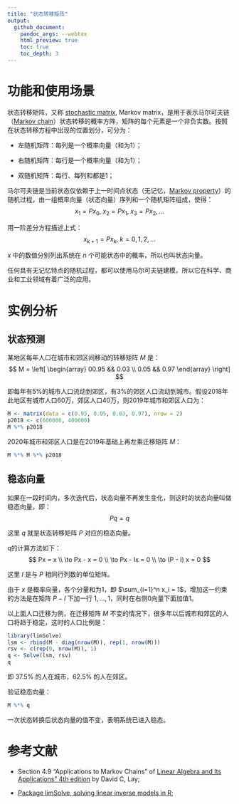 ```yaml
---
title: "状态转移矩阵"
output:
  github_document:
    pandoc_args: --webtex
    html_preview: true
    toc: true
    toc_depth: 3
---
```


# 功能和使用场景

状态转移矩阵，又称 [stochastic matrix](https://en.wikipedia.org/wiki/Stochastic_matrix), Markov matrix，是用于表示马尔可夫链（[Markov chain](https://en.wikipedia.org/wiki/Markov_chain)）状态转移的概率方阵，矩阵的每个元素是一个非负实数。按照在状态转移方程中出现的位置划分，可分为：

* 左随机矩阵：每列是一个概率向量（和为1）；

* 右随机矩阵：每行是一个概率向量（和为1）；

* 双随机矩阵：每行、每列和都是1；

马尔可夫链是当前状态仅依赖于上一时间点状态（无记忆，[Markov property](https://en.wikipedia.org/wiki/Markov_property)）的随机过程，由一组概率向量（状态向量）序列和一个随机矩阵组成，使得：
$$
x_1 = Px_0, \; x_2 = Px_1, \; x_3 = Px_2, \dots
$$

用一阶差分方程描述上式：
$$
x_{k+1} = Px_k, \; k = 0,1,2,\dots
$$

$x$ 中的数值分别列出系统在 $n$ 个可能状态中的概率，所以也叫状态向量。


任何具有无记忆特点的随机过程，都可以使用马尔可夫链建模，所以它在科学、商业和工业领域有着广泛的应用。

# 实例分析

## 状态预测

某地区每年人口在城市和郊区间移动的转移矩阵 $M$ 是：
$$ M = \left[ \begin{array} 00.95 && 0.03 \\ 0.05 && 0.97 \end{array} \right] $$

即每年有5%的城市人口流动到郊区，有3%的郊区人口流动到城市。假设2018年此地区有城市人口60万，郊区人口40万，则2019年城市和郊区人口为：
```r
M <- matrix(data = c(0.95, 0.05, 0.03, 0.97), nrow = 2)
p2018 <- c(600000, 400000)
M %*% p2018
```

2020年城市和郊区人口是在2019年基础上再左乘迁移矩阵 $M$：
```r
M %*% M %*% p2018
```

## 稳态向量

如果在一段时间内，多次迭代后，状态向量不再发生变化，则这时的状态向量叫做稳态向量，即：
$$
Pq = q
$$

这里 $q$ 就是状态转移矩阵 $P$ 对应的稳态向量。

q的计算方法如下：
$$
Px = x \\
\to Px - x = 0 \\
\to Px - Ix = 0 \\
\to (P - I) x = 0
$$

这里 $I$ 是与 $P$ 相同行列数的单位矩阵。

由于 $x$ 是概率向量，各个分量和为1，即 $\sum_{i=1}^n x_i = 1$，增加这一约束的方法是在矩阵 $P-I$ 下加一行 $1, \dots, 1$，同时在右侧0向量下面加值1。

以上面人口迁移为例，在迁移矩阵 $M$ 不变的情况下，很多年以后城市和郊区的人口将趋于稳定，这时的人口比例是：
```r
library(limSolve)
lsm <- rbind(M - diag(nrow(M)), rep(1, nrow(M)))
rsv <- c(rep(0, nrow(M)), 1)
q <- Solve(lsm, rsv)
q
```

即 37.5% 的人在城市，62.5% 的人在郊区。

验证稳态向量：
```r
M %*% q
```

一次状态转换后状态向量的值不变，表明系统已进入稳态。

# 参考文献

* Section 4.9 "Applications to Markov Chains" of [Linear Algebra and Its Applications" 4th edition](https://www.pearson.com/us/higher-education/product/Lay-Linear-Algebra-and-Its-Applications-4th-Edition/9780321385178.html) by David C, Lay;

* [Package limSolve, solving linear inverse models in R](https://cran.r-project.org/web/packages/limSolve/vignettes/limSolve.pdf);
